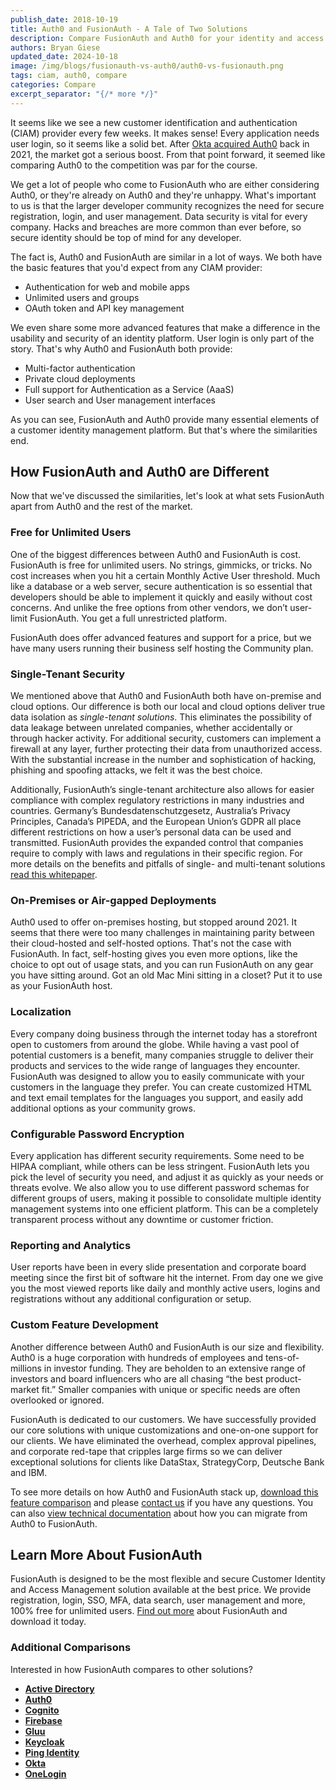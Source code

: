 ```yaml
---
publish_date: 2018-10-19 
title: Auth0 and FusionAuth - A Tale of Two Solutions
description: Compare FusionAuth and Auth0 for your identity and access management solution.
authors: Bryan Giese
updated_date: 2024-10-18
image: /img/blogs/fusionauth-vs-auth0/auth0-vs-fusionauth.png
tags: ciam, auth0, compare
categories: Compare
excerpt_separator: "{/* more */}"
---
```


It seems like we see a new customer identification and authentication (CIAM) provider every few weeks. It makes sense! Every application needs user login, so it seems like a solid bet. After [Okta acquired Auth0](/blog/congrats-auth0-okta-acquisition) back in 2021, the market got a serious boost. From that point forward, it seemed like comparing Auth0 to the competition was par for the course.

We get a lot of people who come to FusionAuth who are either considering Auth0, or they're already on Auth0 and they're unhappy. What's important to us is that the larger developer community recognizes the need for secure registration, login, and user management. Data security is vital for every company. Hacks and breaches are more common than ever before, so secure identity should be top of mind for any developer.

The fact is, Auth0 and FusionAuth are similar in a lot of ways. We both have the basic features that you'd expect from any CIAM provider:

*   Authentication for web and mobile apps
*   Unlimited users and groups
*   OAuth token and API key management

We even share some more advanced features that make a difference in the usability and security of an identity platform. User login is only part of the story. That's why Auth0 and FusionAuth both provide:

*   Multi-factor authentication
*   Private cloud deployments
*   Full support for Authentication as a Service (AaaS)
*   User search and User management interfaces

As you can see, FusionAuth and Auth0 provide many essential elements of a customer identity management platform. But that's where the similarities end.

## How FusionAuth and Auth0 are Different

Now that we've discussed the similarities, let's look at what sets FusionAuth apart from Auth0 and the rest of the market.

### **Free for Unlimited Users**

One of the biggest differences between Auth0 and FusionAuth is cost. FusionAuth is free for unlimited users. No strings, gimmicks, or tricks. No cost increases when you hit a certain Monthly Active User threshold. Much like a database or a web server, secure authentication is so essential that developers should be able to implement it quickly and easily without cost concerns. And unlike the free options from other vendors, we don’t user-limit FusionAuth. You get a full unrestricted platform.

FusionAuth does offer advanced features and support for a price, but we have many users running their business self hosting the Community plan.

### **Single-Tenant Security**

We mentioned above that Auth0 and FusionAuth both have on-premise and cloud options. Our difference is both our local and cloud options deliver true data isolation as _single-tenant solutions_. This eliminates the possibility of data leakage between unrelated companies, whether accidentally or through hacker activity. For additional security, customers can implement a firewall at any layer, further protecting their data from unauthorized access. With the substantial increase in the number and sophistication of hacking, phishing and spoofing attacks, we felt it was the best choice.

Additionally, FusionAuth’s single-tenant architecture also allows for easier compliance with complex regulatory restrictions in many industries and countries. Germany’s Bundesdatenschutzgesetz, Australia’s Privacy Principles, Canada’s PIPEDA, and the European Union’s GDPR all place different restrictions on how a user’s personal data can be used and transmitted. FusionAuth provides the expanded control that companies require to comply with laws and regulations in their specific region. For more details on the benefits and pitfalls of single- and multi-tenant solutions [read this whitepaper](/articles/identity-basics/multi-tenancy-vs-single-tenant-idaas-solutions "Single- vs. Multi-Tenant Paper").

### On-Premises or Air-gapped Deployments

Auth0 used to offer on-premises hosting, but stopped around 2021\. It seems that there were too many challenges in maintaining parity between their cloud-hosted and self-hosted options. That's not the case with FusionAuth. In fact, self-hosting gives you even more options, like the choice to opt out of usage stats, and you can run FusionAuth on any gear you have sitting around. Got an old Mac Mini sitting in a closet? Put it to use as your FusionAuth host.

### **Localization**

Every company doing business through the internet today has a storefront open to customers from around the globe. While having a vast pool of potential customers is a benefit, many companies struggle to deliver their products and services to the wide range of languages they encounter. FusionAuth was designed to allow you to easily communicate with your customers in the language they prefer. You can create customized HTML and text email templates for the languages you support, and easily add additional options as your community grows.

### **Configurable Password Encryption**

Every application has different security requirements. Some need to be HIPAA compliant, while others can be less stringent. FusionAuth lets you pick the level of security you need, and adjust it as quickly as your needs or threats evolve. We also allow you to use different password schemas for different groups of users, making it possible to consolidate multiple identity management systems into one efficient platform. This can be a completely transparent process without any downtime or customer friction.

### **Reporting and Analytics**

User reports have been in every slide presentation and corporate board meeting since the first bit of software hit the internet. From day one we give you the most viewed reports like daily and monthly active users, logins and registrations without any additional configuration or setup.

### **Custom Feature Development**

Another difference between Auth0 and FusionAuth is our size and flexibility. Auth0 is a huge corporation with hundreds of employees and tens-of-millions in investor funding. They are beholden to an extensive range of investors and board influencers who are all chasing “the best product-market fit.” Smaller companies with unique or specific needs are often overlooked or ignored.

FusionAuth is dedicated to our customers. We have successfully provided our core solutions with unique customizations and one-on-one support for our clients. We have eliminated the overhead, complex approval pipelines, and corporate red-tape that cripples large firms so we can deliver exceptional solutions for clients like DataStax, StrategyCorp, Deutsche Bank and IBM.

To see more details on how Auth0 and FusionAuth stack up, [download this feature comparison](/resources/fusionauth-vs-auth0.pdf "Auth0 and FusionAuth Feature Comparison") and please [contact us](/contact "Contact Us") if you have any questions. You can also [view technical documentation](/docs/lifecycle/migrate-users/bulk/auth0) about how you can migrate from Auth0 to FusionAuth.

## **Learn More About FusionAuth**

FusionAuth is designed to be the most flexible and secure Customer Identity and Access Management solution available at the best price. We provide registration, login, SSO, MFA, data search, user management and more, 100% free for unlimited users. [Find out more](/ "FusionAuth Home") about FusionAuth and download it today.

### **Additional Comparisons**

Interested in how FusionAuth compares to other solutions?

*   [**Active Directory**](/blog/2018/09/14/active-directory-and-fusionauth-ciam-comparison "Active Directory and FusionAuth")
*   [**Auth0**](/compare/fusionauth-vs-auth0 "Auth0 and FusionAuth")
*   [**Cognito**](/blog/2018/09/18/amazon-cognito-and-fusionauth-comparison "Amazon Cognito and FusionAuth")
*   [**Firebase**](/blog/2018/10/02/firebase-and-fusionauth-ciam-comparison "Firebase and FusionAuth")
*   [**Gluu**](/blog/2019/07/16/gluu-fusionauth-compare-identity-management-solutions "Gluu and FusionAuth")
*   [**Keycloak**](/blog/2019/03/06/keycloak-fusionauth-comparison "Keycloak and FusionAuth")
*   [**Ping Identity**](/blog/2018/10/08/quick-comparison-ping-identity-and-fusionauth "Ping Identity and FusionAuth")
*   [**Okta**](/blog/2018/10/16/8-things-to-know-about-okta-and-fusionauth "Okta and FusionAuth")
*   [**OneLogin**](/blog/2018/10/12/onelogin-and-fusionauth "OneLogin and FusionAuth")
